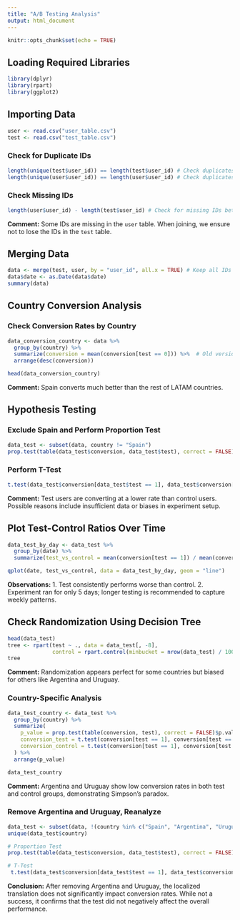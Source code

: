 ```yaml
---
title: "A/B Testing Analysis"
output: html_document
---
```


```r
knitr::opts_chunk$set(echo = TRUE)
```

## Loading Required Libraries

```r
library(dplyr)
library(rpart)
library(ggplot2)
```

## Importing Data

```r
user <- read.csv("user_table.csv")
test <- read.csv("test_table.csv")
```

### Check for Duplicate IDs

```r
length(unique(test$user_id)) == length(test$user_id) # Check duplicates in test table
length(unique(user$user_id)) == length(user$user_id) # Check duplicates in user table
```

### Check Missing IDs

```r
length(user$user_id) - length(test$user_id) # Check for missing IDs between tables
```

**Comment:** Some IDs are missing in the `user` table. When joining, we ensure not to lose the IDs in the `test` table.

## Merging Data

```r
data <- merge(test, user, by = "user_id", all.x = TRUE) # Keep all IDs in the test table
data$date <- as.Date(data$date)
summary(data)
```

## Country Conversion Analysis

### Check Conversion Rates by Country

```r
data_conversion_country <- data %>% 
  group_by(country) %>%
  summarize(conversion = mean(conversion[test == 0])) %>%  # Old version
  arrange(desc(conversion))

head(data_conversion_country)
```

**Comment:** Spain converts much better than the rest of LATAM countries.

## Hypothesis Testing

### Exclude Spain and Perform Proportion Test

```r
data_test <- subset(data, country != "Spain")
prop.test(table(data_test$conversion, data_test$test), correct = FALSE)
```

### Perform T-Test

```r
t.test(data_test$conversion[data_test$test == 1], data_test$conversion[data_test$test == 0])
```

**Comment:** Test users are converting at a lower rate than control users. Possible reasons include insufficient data or biases in experiment setup.

## Plot Test-Control Ratios Over Time

```r
data_test_by_day <- data_test %>%
  group_by(date) %>%
  summarize(test_vs_control = mean(conversion[test == 1]) / mean(conversion[test == 0]))

qplot(date, test_vs_control, data = data_test_by_day, geom = "line")
```

**Observations:** 1. Test consistently performs worse than control. 2. Experiment ran for only 5 days; longer testing is recommended to capture weekly patterns.

## Check Randomization Using Decision Tree

```r
head(data_test)
tree <- rpart(test ~ ., data = data_test[, -8],
              control = rpart.control(minbucket = nrow(data_test) / 100, maxdepth = 2))
tree
```

**Comment:** Randomization appears perfect for some countries but biased for others like Argentina and Uruguay.

### Country-Specific Analysis

```r
data_test_country <- data_test %>% 
  group_by(country) %>% 
  summarize(
    p_value = prop.test(table(conversion, test), correct = FALSE)$p.value,
    conversion_test = t.test(conversion[test == 1], conversion[test == 0])$estimate[1],
    conversion_control = t.test(conversion[test == 1], conversion[test == 0])$estimate[2]
  ) %>% 
  arrange(p_value)

data_test_country
```

**Comment:** Argentina and Uruguay show low conversion rates in both test and control groups, demonstrating Simpson's paradox.

### Remove Argentina and Uruguay, Reanalyze

```r
data_test <- subset(data, !(country %in% c("Spain", "Argentina", "Uruguay")))
unique(data_test$country)

# Proportion Test
prop.test(table(data_test$conversion, data_test$test), correct = FALSE)

# T-Test
 t.test(data_test$conversion[data_test$test == 1], data_test$conversion[data_test$test == 0])
```

**Conclusion:** After removing Argentina and Uruguay, the localized translation does not significantly impact conversion rates. While not a success, it confirms that the test did not negatively affect the overall performance.
